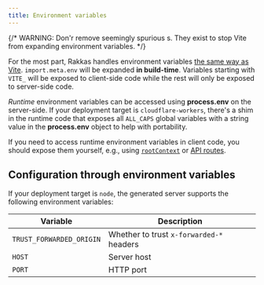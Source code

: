 ```yaml
---
title: Environment variables
---
```


{/* WARNING: Don'r remove seemingly spurious <span>s. They exist to stop Vite from expanding environment variables. */}

For the most part, Rakkas handles environment variables [the same way as Vite](https://vitejs.dev/guide/env-and-mode.html). <code><span>import.meta</span>.env</code> will be expanded **in build-time**. Variables starting with `VITE_` will be exposed to client-side code while the rest will only be exposed to server-side code.

_Runtime_ environment variables can be accessed using **<span>process</span>.env** on the server-side. If your deployment target is `cloudflare-workers`, there's a shim in the runtime code that exposes all `ALL_CAPS` global variables with a string value in the **<span>process</span>.env** object to help with portability.

If you need to access runtime environment variables in client code, you should expose them yourself, e.g., using [`rootContext`](/guide/layout-context#root-context) or [API routes](/guide/api-routes).

## Configuration through environment variables

If your deployment target is `node`, the generated server supports the following environment variables:

| Variable                 | Description                              |
| ------------------------ | ---------------------------------------- |
| `TRUST_FORWARDED_ORIGIN` | Whether to trust `x-forwarded-*` headers |
| `HOST`                   | Server host                              |
| `PORT`                   | HTTP port                                |
